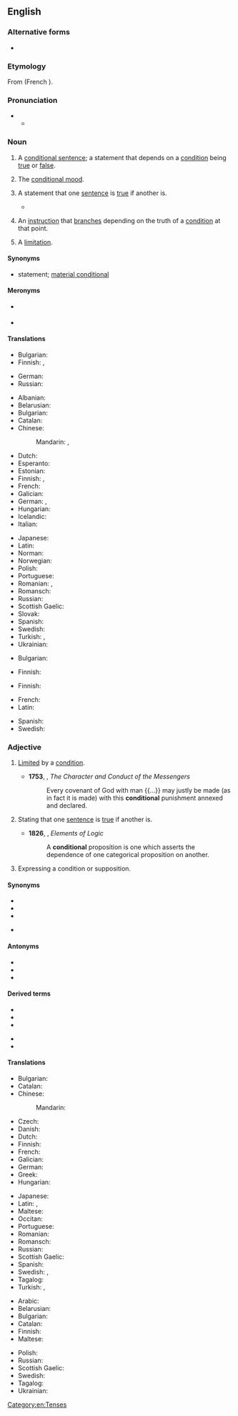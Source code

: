 ==English==

===Alternative forms===
* {{l|en|conditionall}} {{qualifier|obsolete}}

===Etymology===
From {{etyl|fro|en}} {{m|fro|condicionel}} (French {{m|fr|conditionnel}}).

===Pronunciation===
* {{IPA|en|/kənˈdɪʃənəl/}}
** {{audio|en|LL-Q1860 (eng)-Vealhurl-conditional.wav|Audio (UK)}}

===Noun===
{{en-noun}}

# {{lb|en|grammar}} A [[conditional sentence]]; a statement that depends on a [[condition]] being [[true]] or [[false]].
# {{lb|en|grammar}} The [[conditional mood]].
# {{lb|en|logic}} A statement that one [[sentence]] is [[true]] if another is.
#: {{ux|en|"A implies B" is a '''conditional'''.}}
#* {{quote-book|en|author={{w|L. H. Atwater}}|text=Manual of Elementary Logic|year=1867|passage=Disjunctives may be turned into '''conditionals'''| quoted_in=''OED''}}
# {{lb|en|programming}} An [[instruction]] that [[branch]]es depending on the truth of a [[condition]] at that point.
#: {{ux|en|<code>if</code> and <code>while</code> are '''conditionals''' in some programming languages.}}
# {{rfv-sense|en}} {{lb|en|obsolete}} A [[limitation]].
#: {{rfquotek|en|Francis Bacon}}

====Synonyms====
* {{sense|in logic}} {{l|en|if-then}} statement; [[material conditional]]

====Meronyms====
* {{sense|in logic}} {{l|en|antecedent}}
* {{sense|in logic}} {{l|en|consequent}}

====Translations====
{{trans-top|grammar: statement}}
* Bulgarian: {{t+|bg|условие|n}}
* Finnish: {{t+|fi|ehtolause}}, {{t|fi|konditionaalilause}}
{{trans-mid}}
* German: {{t+|de|Konditional|n}}
* Russian: {{t+|ru|усло́вие|n}}
{{trans-bottom}}

{{trans-top|grammar: mode/mood}}
* Albanian: {{t|sq|mënyra kushtore|f}}
* Belarusian: {{t|be|умо́ўны лад|m}}
* Bulgarian: {{t|bg|усло́вно наклоне́ние|n}}
* Catalan: {{t+|ca|condicional|m}}
* Chinese:
*: Mandarin: {{t|cmn|條件語氣|sc=Hani}}, {{t|cmn|条件语气|tr=tiáojiàn yǔqì|sc=Hani}}
* Dutch: {{t+|nl|voorwaardelijke wijs|m}}
* Esperanto: {{t|eo|kondicionalo}}
* Estonian: {{t|et|tingiv}}
* Finnish: {{t+|fi|ehtotapa}}, {{t+|fi|konditionaali}}
* French: {{t+|fr|conditionnel|m}}
* Galician: {{t|gl|condicional}}
* German: {{t+|de|Konditional|m}}, {{t|de|Konditionalis|m}}
* Hungarian: {{t|hu|feltételes mód}}
* Icelandic: {{t|is|skildagatíð|f}}
* Italian: {{t+|it|condizionale|m}}
{{trans-mid}}
* Japanese: {{t|ja|条件法|tr=じょうけんほう, jōkenhō|sc=Jpan}}
* Latin: {{t|la|([[modus]]) [[conditionalis]]|m}}
* Norman: {{t|nrf|conditionnel|m}}
* Norwegian: {{t|no|kondisjonalis}}
* Polish: {{t+|pl|tryb przypuszczający|m}}
* Portuguese: {{t+|pt|condicional|m}}
* Romanian: {{t+check|ro|mod condițional}}, {{t+|ro|condițional}}
* Romansch: {{t|rm|cundiziunal|m}}
* Russian: {{t|ru|[[условный|условное]] [[наклоне́ние]]|n}}
* Scottish Gaelic: {{t|gd|modh cumhach|m}}
* Slovak: {{t|sk|podmieňovací spôsob}}
* Spanish: {{t+|es|condicional|m}}
* Swedish: {{t|sv|konditionalis|c}}
* Turkish: {{t+|tr|koşul bileşik zamanı}}, {{t+|tr|şart bileşik zamanı}}
* Ukrainian: {{t+|uk|умо́вний спо́сіб|m}}
{{trans-bottom}}

{{trans-top|logic: statement}}
* Bulgarian: {{t+|bg|условие|n}}
{{trans-mid}}
* Finnish: {{t+|fi|ehtolause}}
{{trans-bottom}}

{{trans-top|computing: branching instruction}}
* Finnish: {{t+|fi|ehtolause}}
{{trans-mid}}
{{trans-bottom}}

{{trans-see|limitation}}

{{checktrans-top}}
* French: {{t+check|fr|conditionnel|m}}
* Latin: {{t-check|la|condicionalis|m}}
{{trans-mid}}
* Spanish: {{t+check|es|condicional|m}}
* Swedish: {{t-check|sv|konditionalis}}
{{trans-bottom}}

===Adjective===
{{en-adj|-}}

# [[limited|Limited]] by a [[condition]].
#: {{ux|en|I made my son a '''conditional''' promise: I would buy him a bike if he kept his room tidy.}}
#* '''1753''', {{w|William Warburton}}, ''The Character and Conduct of the Messengers''
#*: Every covenant of God with man {{...}} may justly be made (as in fact it is made) with this '''conditional''' punishment annexed and declared.
# {{lb|en|logic}} Stating that one [[sentence]] is [[true]] if another is.
#: {{ux|en|"A implies B" is a '''conditional''' statement.}}
#* '''1826''', {{w|Richard Whately}}, ''Elements of Logic''
#*: A '''conditional''' proposition is one which asserts the dependence of one categorical proposition on another.
# {{lb|en|grammar}} Expressing a condition or supposition.
#: {{ux|en|a '''conditional''' word, mode, or tense}}

====Synonyms====
* {{l|en|conditioned}}
* {{l|en|relative}}
* {{l|en|limited}}
* {{sense|in logic}} {{l|en|hypothetical}}

====Antonyms====
* {{l|en|absolute}}
* {{l|en|categorical}}
* {{l|en|unconditional}}

====Derived terms====
{{der-top}}
* {{l|en|conditional entropy}}
* {{l|en|conditional probability}}
* {{l|en|conditional proof}}
{{der-mid}}
* {{l|en|conditional sentence}}
* {{l|en|conditional tense}}
{{der-bottom}}

====Translations====
{{trans-top|limited by a condition}}
* Bulgarian: {{t+|bg|условен}}
* Catalan: {{t+|ca|condicional}}
* Chinese:
*: Mandarin: {{t|cmn|有條件的|tr=yǒu tiáojiàn de}}
* Czech: {{t|cs|podmíněný}}
* Danish: {{t|da|betinget}}
* Dutch: {{t+|nl|voorwaardelijk}}
* Finnish: {{t+|fi|ehdollinen}}
* French: {{t+|fr|conditionnel}}
* Galician: {{t|gl|condicional}}
* German: {{t+|de|bedingt}}
* Greek: {{t+|el|υποθετικός}}
* Hungarian: {{t+|hu|feltételes}}
{{trans-mid}}
* Japanese: {{t|ja|条件付き|alt=条件付きの|tr=jōkentsuki no}}
* Latin: {{t|la|conditionalis}}, {{t|la|condiciōnālis}}
* Maltese: {{t|mt|kundizzjonali}}
* Occitan: {{t|oc|condicional}}
* Portuguese: {{t+|pt|condicional}}
* Romanian: {{t+|ro|condițional}}
* Romansch: {{t|rm|cundiziunal}}
* Russian: {{t+|ru|усло́вный}}
* Scottish Gaelic: {{t|gd|cumhach}}
* Spanish: {{t+|es|condicional}}
* Swedish: {{t+|sv|villkorlig}}, {{t+|sv|betingad}}
* Tagalog: {{t|tl|pasumala}}
* Turkish: {{t+|tr|şartlı}}, {{t+|tr|koşullu}}
{{trans-bottom}}

{{trans-top|in logic}}
* Arabic: {{t+|ar|شَرْطِيّ}}
* Belarusian: {{t|be|умо́ўны}}
* Bulgarian: {{t+|bg|условен}}
* Catalan: {{t+|ca|condicional}}
* Finnish: {{t+|fi|ehdollinen}}
* Maltese: {{t|mt|kundizzjonali}}
{{trans-mid}}
* Polish: {{t+|pl|warunkowy}}
* Russian: {{t+|ru|усло́вный}}
* Scottish Gaelic: {{t|gd|cumhach}}
* Swedish: {{t+|sv|villkorlig}}
* Tagalog: {{t|tl|pasumala}}
* Ukrainian: {{t+|uk|умо́вний}}
{{trans-bottom}}

[[Category:en:Tenses]]